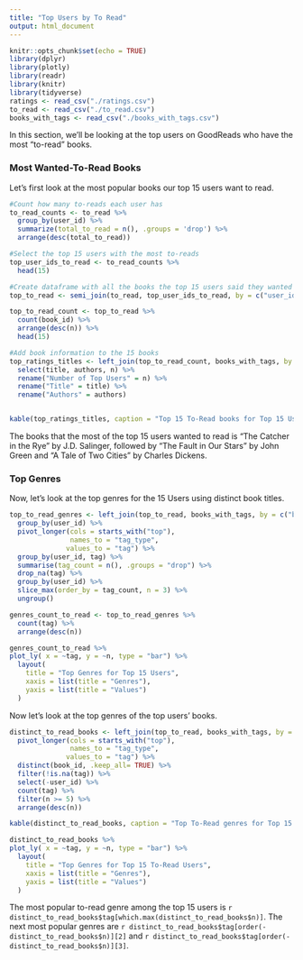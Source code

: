 ```yaml
---
title: "Top Users by To Read"
output: html_document
---
```


```r
knitr::opts_chunk$set(echo = TRUE)
library(dplyr)
library(plotly)
library(readr)
library(knitr)
library(tidyverse)
ratings <- read_csv("./ratings.csv")
to_read <- read_csv("./to_read.csv")
books_with_tags <- read_csv("./books_with_tags.csv")
```
In this section, we'll be looking at the top users on GoodReads who have the most "to-read" books. 

### Most Wanted-To-Read Books 

Let's first look at the most popular books our top 15 users want to read.
```r
#Count how many to-reads each user has
to_read_counts <- to_read %>%
  group_by(user_id) %>%
  summarize(total_to_read = n(), .groups = 'drop') %>%
  arrange(desc(total_to_read))

#Select the top 15 users with the most to-reads
top_user_ids_to_read <- to_read_counts %>%
  head(15)

#Create dataframe with all the books the top 15 users said they wanted to read. Count how many times these books were selected by users. Select the top 15 to-read books by the top 15 users
top_to_read <- semi_join(to_read, top_user_ids_to_read, by = c("user_id"))

top_to_read_count <- top_to_read %>%
  count(book_id) %>%
  arrange(desc(n)) %>%
  head(15) 

#Add book information to the 15 books
top_ratings_titles <- left_join(top_to_read_count, books_with_tags, by = c("book_id")) %>%
  select(title, authors, n) %>%
  rename("Number of Top Users" = n) %>%
  rename("Title" = title) %>%
  rename("Authors" = authors)


kable(top_ratings_titles, caption = "Top 15 To-Read books for Top 15 Users", align = "c")

```
The books that the most of the top 15 users wanted to read is "The Catcher in the Rye" by J.D. Salinger, followed by "The Fault in Our Stars" by John Green and "A Tale of Two Cities" by Charles Dickens.

### Top Genres

Now, let's look at the top genres for the 15 Users using distinct book titles. 

```r
top_to_read_genres <- left_join(top_to_read, books_with_tags, by = c("book_id")) %>%
  group_by(user_id) %>% 
  pivot_longer(cols = starts_with("top"),
               names_to = "tag_type",
              values_to = "tag") %>%
  group_by(user_id, tag) %>%
  summarise(tag_count = n(), .groups = "drop") %>%
  drop_na(tag) %>%
  group_by(user_id) %>%
  slice_max(order_by = tag_count, n = 3) %>%
  ungroup()

genres_count_to_read <- top_to_read_genres %>%
  count(tag) %>%
  arrange(desc(n))

genres_count_to_read %>%
plot_ly( x = ~tag, y = ~n, type = "bar") %>%
  layout(
    title = "Top Genres for Top 15 Users",
    xaxis = list(title = "Genres"),
    yaxis = list(title = "Values")
  )
```
Now let's look at the top genres of the top users' books. 

```r
distinct_to_read_books <- left_join(top_to_read, books_with_tags, by = c("book_id")) %>%
  pivot_longer(cols = starts_with("top"),
               names_to = "tag_type",
              values_to = "tag") %>%
  distinct(book_id, .keep_all= TRUE) %>%
  filter(!is.na(tag)) %>%
  select(-user_id) %>%
  count(tag) %>%
  filter(n >= 5) %>%
  arrange(desc(n)) 

kable(distinct_to_read_books, caption = "Top To-Read genres for Top 15 Users", align = "c")

distinct_to_read_books %>%
plot_ly( x = ~tag, y = ~n, type = "bar") %>%
  layout(
    title = "Top Genres for Top 15 To-Read Users",
    xaxis = list(title = "Genres"),
    yaxis = list(title = "Values")
  )

```

The most popular to-read genre among the top 15 users is `r distinct_to_read_books$tag[which.max(distinct_to_read_books$n)]`. The next most popular genres are `r distinct_to_read_books$tag[order(-distinct_to_read_books$n)][2]` and `r distinct_to_read_books$tag[order(-distinct_to_read_books$n)][3]`.